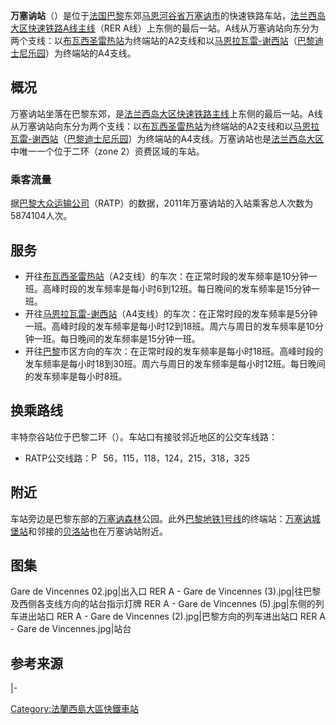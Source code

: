 {{Station Infobox
|Station Name=万塞讷站<br />Gare de Vincennes
|Image       =Gare de Vincennes 01.jpg
|ImageTitle  = 万塞讷站 
|Linecolor1 = #FF2D2D
|Number      =
|Location    =[[万塞讷|万塞讷]][[市镇_(法国)|市]] 
|Coord       =
|Line        =  [[File:RER.svg|20x20px]][[File:Paris_RER_A_icon.svg|20x20px]] 
|Platform    = 2侧式站台 
|Exit        =
|Time        =1859年9月22日（<small>旧巴黎东线</small>）<br>1969年12月14日（[[File:RER.svg|20x20px]][[File:Paris_RER_A_icon.svg|20x20px]]）
|Time First  =
|Time Last   =
}}
'''万塞讷站'''（{{lang-fr|Gare de Vincennes}}）是位于[[法国|法国]][[巴黎|巴黎]]东郊[[马恩河谷省|马恩河谷省]][[万塞讷|万塞讷]][[市镇_(法国)|市]]的快速铁路车站，[[大区快铁A线|法兰西岛大区快速铁路A线主线]]（RER A线）上东侧的最后一站。A线从万塞讷站向东分为两个支线：以[[布瓦西圣雷热站|布瓦西圣雷热站]]为终端站的A2支线和以[[马恩拉瓦雷-谢西站|马恩拉瓦雷-谢西站]]（[[巴黎迪士尼乐园|巴黎迪士尼乐园]]）为终端站的A4支线。

==概况==
万塞讷站坐落在巴黎东郊，是[[大区快铁A线|法兰西岛大区快速铁路主线]]上东侧的最后一站。A线从万塞讷站向东分为两个支线：以[[布瓦西圣雷热站|布瓦西圣雷热站]]为终端站的A2支线和以[[马恩拉瓦雷-谢西站|马恩拉瓦雷-谢西站]]（[[巴黎迪士尼乐园|巴黎迪士尼乐园]]）为终端站的A4支线。万塞讷站也是[[法兰西岛大区|法兰西岛大区]]中唯一一个位于二环（zone 2）资费区域的车站。

===乘客流量===
据[[巴黎大众运输公司|巴黎大众运输公司]]（RATP）的数据，2011年万塞讷站的入站乘客总人次数为5874104人次{{r|datafr}}。

==服务== 
*开往[[布瓦西圣雷热站|布瓦西圣雷热站]]（A2支线）的车次：在正常时段的发车频率是10分钟一班。高峰时段的发车频率是每小时6到12班。每日晚间的发车频率是15分钟一班。
*开往[[马恩拉瓦雷-谢西站|马恩拉瓦雷-谢西站]]（A4支线）的车次：在正常时段的发车频率是5分钟一班。高峰时段的发车频率是每小时12到18班。周六与周日的发车频率是10分钟一班。每日晚间的发车频率是15分钟一班。
*开往[[巴黎|巴黎]]市区方向的车次：在正常时段的发车频率是每小时18班。高峰时段的发车频率是每小时18到30班。周六与周日的发车频率是每小时12班。每日晚间的发车频率是每小时8班。

==换乘路线==
丰特奈谷站位于巴黎二环（{{lang|fr|zone 2}}）。车站口有接驳邻近地区的公交车线路：
*RATP公交线路：[[File:Paris_Bus_icon.svg|15px]] 56，115，118，124，215，318，325

==附近==
车站旁边是巴黎东部的[[万塞讷森林|万塞讷森林]]公园。此外[[巴黎地铁1号线|巴黎地铁1号线]]的终端站：[[万塞讷城堡站|万塞讷城堡站]]和邻接的[[贝洛站|贝洛站]]也在万塞讷站附近。

==图集==
<gallery> 
Gare de Vincennes 02.jpg|出入口
RER A - Gare de Vincennes (3).jpg|往巴黎及西侧各支线方向的站台指示灯牌
RER A - Gare de Vincennes (5).jpg|东侧的列车进出站口
RER A - Gare de Vincennes (2).jpg|巴黎方向的列车进出站口
RER A - Gare de Vincennes.jpg|站台
</gallery>

==参考来源==
{{commons category|Gare de Vincennes}}  
{{reflist|refs=
<ref name="datafr">{{fr}}{{cite web |url=http://www.data.gouv.fr/donnees/view/Trafic-annuel-entrant-par-station-564116 |title=TRAFIC ANNUEL ENTRANT PAR STATION |publisher=法国政府公共数据发布平台（http://www.data.gouv.fr） |date=2012年8月31日 |accessdate=2012年9月22日 |deadurl=yes |archiveurl=https://web.archive.org/web/20130128034034/http://www.data.gouv.fr/donnees/view/Trafic-annuel-entrant-par-station-564116 |archivedate=2013年1月28日 }}</ref> 
}}

{{start rail box|RER}}
{{S-inop2|[[民族站_(法兰西岛大区快铁)|民族站]]|[[巴黎|巴黎]]方向}}
{{s-line|[[File:RER.svg|20x20px]][[File:Paris_RER_A_icon.svg|20x20px]]||red}}
{{s-inop|[[林畔丰特奈站|林畔丰特奈站]]|布瓦西圣雷热方向（'''A2'''）}}
|-
{{s-line|[[File:RER.svg|20x20px]][[File:Paris_RER_A_icon.svg|20x20px]]||red}}
{{s-inop|[[丰特奈谷站|丰特奈谷站]]|马恩拉瓦雷-谢西方向（'''A4'''）}}
{{End box}}

{{coord|48|50|51|N|2|26|01|E|type:railwaystation_region:FR|display=title}}

{{RER A}}
[[Category:法蘭西島大區快鐵車站|Category:法蘭西島大區快鐵車站]]